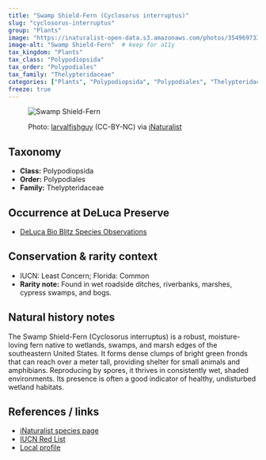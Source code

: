 ```yaml
---
title: "Swamp Shield-Fern (Cyclosorus interruptus)"
slug: "cyclosorus-interruptus"
group: "Plants"
image: "https://inaturalist-open-data.s3.amazonaws.com/photos/354969733/medium.jpg"       # keep for thumbnails
image-alt: "Swamp Shield-Fern"  # keep for a11y
tax_kingdom: "Plants"
tax_class: "Polypodiopsida"
tax_order: "Polypodiales"
tax_family: "Thelypteridaceae"
categories: ["Plants", "Polypodiopsida", "Polypodiales", "Thelypteridaceae"]   # these drive the chips + filtering
freeze: true
---
```


<figure class="species-figure">

<img src="https://inaturalist-open-data.s3.amazonaws.com/photos/354969733/medium.jpg" alt="Swamp Shield-Fern" class="species-photo"/>

<figcaption class="photo-credit">

Photo: <a href="https://www.inaturalist.org/people/larvalfishguy">larvalfishguy</a> (CC-BY-NC) via <a href="https://www.inaturalist.org/observations/201119181">iNaturalist</a>

</figcaption>

</figure>

## Taxonomy

-   **Class:** Polypodiopsida
-   **Order:** Polypodiales
-   **Family:** Thelypteridaceae

## Occurrence at DeLuca Preserve

-   [DeLuca Bio Blitz Species Observations](https://www.inaturalist.org/observations?project_id=191727&subview=table&taxon_id=369393)

## Conservation & rarity context

-   IUCN: Least Concern; Florida: Common
-   **Rarity note:**  Found in wet roadside ditches, riverbanks, marshes, cypress swamps, and bogs.

## Natural history notes

The Swamp Shield-Fern (Cyclosorus interruptus) is a robust, moisture-loving fern native to wetlands, swamps, and marsh edges of the southeastern United States. It forms dense clumps of bright green fronds that can reach over a meter tall, providing shelter for small animals and amphibians. Reproducing by spores, it thrives in consistently wet, shaded environments. Its presence is often a good indicator of healthy, undisturbed wetland habitats.

## References / links

-   [iNaturalist species page](https://www.inaturalist.org/taxa/369393-Cyclosorus-interruptus)
-   [IUCN Red List](https://www.iucnredlist.org/species/164350/120230697)
-   [Local profile](https://www.fnps.org/plant/erigeron-quercifolius)
